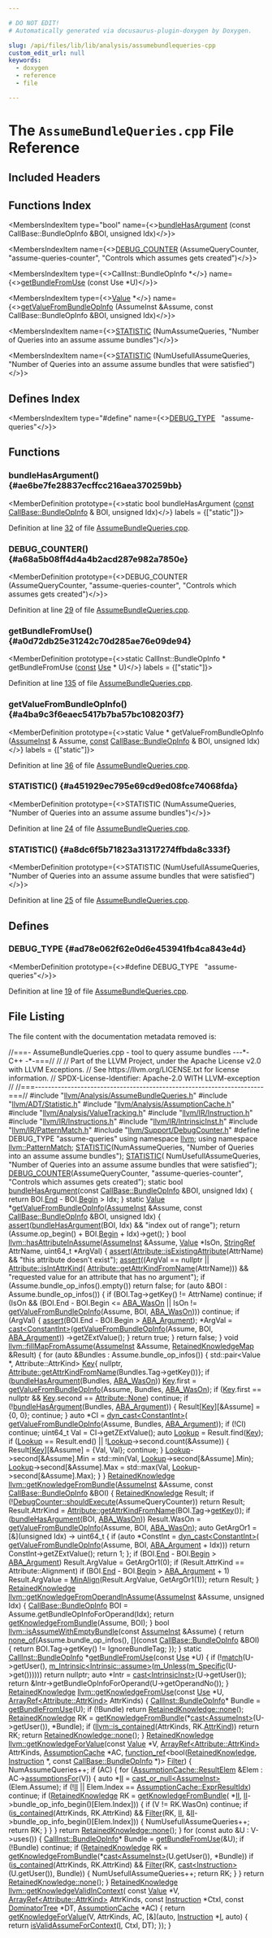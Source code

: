```yaml
---

# DO NOT EDIT!
# Automatically generated via docusaurus-plugin-doxygen by Doxygen.

slug: /api/files/lib/lib/analysis/assumebundlequeries-cpp
custom_edit_url: null
keywords:
  - doxygen
  - reference
  - file

---
```





# The `AssumeBundleQueries.cpp` File Reference

<DoxygenPage pluginConfig={pluginConfig}>



## Included Headers

<IncludesList>
<IncludesListItem
  filePath="llvm/Analysis/AssumeBundleQueries.h"
  permalink="/docs/api/files/include/include/llvm/include/llvm/analysis/assumebundlequeries-h"
  isLocal="true" />
<IncludesListItem
  filePath="llvm/ADT/Statistic.h"
  permalink="/docs/api/files/include/include/llvm/include/llvm/adt/statistic-h"
  isLocal="true" />
<IncludesListItem
  filePath="llvm/Analysis/AssumptionCache.h"
  permalink="/docs/api/files/include/include/llvm/include/llvm/analysis/assumptioncache-h"
  isLocal="true" />
<IncludesListItem
  filePath="llvm/Analysis/ValueTracking.h"
  permalink="/docs/api/files/include/include/llvm/include/llvm/analysis/valuetracking-h"
  isLocal="true" />
<IncludesListItem
  filePath="llvm/IR/Instruction.h"
  permalink="/docs/api/files/include/include/llvm/include/llvm/ir/instruction-h"
  isLocal="true" />
<IncludesListItem
  filePath="llvm/IR/Instructions.h"
  permalink="/docs/api/files/include/include/llvm/include/llvm/ir/instructions-h"
  isLocal="true" />
<IncludesListItem
  filePath="llvm/IR/IntrinsicInst.h"
  permalink="/docs/api/files/include/include/llvm/include/llvm/ir/intrinsicinst-h"
  isLocal="true" />
<IncludesListItem
  filePath="llvm/IR/PatternMatch.h"
  permalink="/docs/api/files/include/include/llvm/include/llvm/ir/patternmatch-h"
  isLocal="true" />
<IncludesListItem
  filePath="llvm/Support/DebugCounter.h"
  permalink="/docs/api/files/include/include/llvm/include/llvm/support/debugcounter-h"
  isLocal="true" />
</IncludesList>

## Functions Index

<MembersIndex>

<MembersIndexItem
  type="bool"
  name={<><a href="#ae6be7fe28837ecffcc216aea370259bb">bundleHasArgument</a> (const CallBase::BundleOpInfo &amp;BOI, unsigned Idx)</>}>
</MembersIndexItem>

<MembersIndexItem
  name={<><a href="#a68a5b08ff4d4a4b2acd287e982a7850e">DEBUG&#95;COUNTER</a> (AssumeQueryCounter, &quot;assume-queries-counter&quot;, &quot;Controls which assumes gets created&quot;)</>}>
</MembersIndexItem>

<MembersIndexItem
  type={<>CallInst::BundleOpInfo &#42;</>}
  name={<><a href="#a0d72db25e31242c70d285ae76e09de94">getBundleFromUse</a> (const Use &#42;U)</>}>
</MembersIndexItem>

<MembersIndexItem
  type={<><a href="/docs/api/classes/llvm/value">Value</a> &#42;</>}
  name={<><a href="#a4ba9c3f6eaec5417b7ba57bc108203f7">getValueFromBundleOpInfo</a> (AssumeInst &amp;Assume, const CallBase::BundleOpInfo &amp;BOI, unsigned Idx)</>}>
</MembersIndexItem>

<MembersIndexItem
  name={<><a href="#a451929ec795e69cd9ed08fce74068fda">STATISTIC</a> (NumAssumeQueries, &quot;Number of Queries into an assume assume bundles&quot;)</>}>
</MembersIndexItem>

<MembersIndexItem
  name={<><a href="#a8dc6f5b71823a31317274ffbda8c333f">STATISTIC</a> (NumUsefullAssumeQueries, &quot;Number of Queries into an assume assume bundles that were satisfied&quot;)</>}>
</MembersIndexItem>

</MembersIndex>

## Defines Index

<MembersIndex>

<MembersIndexItem
  type="#define"
  name={<><a href="#ad78e062f62e0d6e453941fb4ca843e4d">DEBUG&#95;TYPE</a>&nbsp;&nbsp;&nbsp;&quot;assume-queries&quot;</>}>
</MembersIndexItem>

</MembersIndex>


<SectionDefinition>

## Functions

### bundleHasArgument() {#ae6be7fe28837ecffcc216aea370259bb}

<MemberDefinition
  prototype={<>static bool bundleHasArgument (<a href="/docs/api/files/lib/lib/target/lib/target/aarch64/aarch64promoteconstant-cpp/#a90f8350fecae261c25be85d38b451bff">const</a> <a href="/docs/api/structs/llvm/callbase/bundleopinfo">CallBase::BundleOpInfo</a> &amp; BOI, unsigned Idx)</>}
  labels = {["static"]}>

Definition at line <a href="#l00032">32</a> of file <a href="/docs/api/files/lib/lib/analysis/assumebundlequeries-cpp">AssumeBundleQueries.cpp</a>.
</MemberDefinition>

### DEBUG&#95;COUNTER() {#a68a5b08ff4d4a4b2acd287e982a7850e}

<MemberDefinition
  prototype={<>DEBUG&#95;COUNTER (AssumeQueryCounter, &quot;assume-queries-counter&quot;, &quot;Controls which assumes gets created&quot;)</>}>

Definition at line <a href="#l00029">29</a> of file <a href="/docs/api/files/lib/lib/analysis/assumebundlequeries-cpp">AssumeBundleQueries.cpp</a>.
</MemberDefinition>

### getBundleFromUse() {#a0d72db25e31242c70d285ae76e09de94}

<MemberDefinition
  prototype={<>static CallInst::BundleOpInfo &#42; getBundleFromUse (<a href="/docs/api/files/lib/lib/target/lib/target/aarch64/aarch64promoteconstant-cpp/#a90f8350fecae261c25be85d38b451bff">const</a> <a href="/docs/api/classes/llvm/use">Use</a> &#42; U)</>}
  labels = {["static"]}>

Definition at line <a href="#l00135">135</a> of file <a href="/docs/api/files/lib/lib/analysis/assumebundlequeries-cpp">AssumeBundleQueries.cpp</a>.
</MemberDefinition>

### getValueFromBundleOpInfo() {#a4ba9c3f6eaec5417b7ba57bc108203f7}

<MemberDefinition
  prototype={<>static Value &#42; getValueFromBundleOpInfo (<a href="/docs/api/classes/llvm/assumeinst">AssumeInst</a> &amp; Assume, <a href="/docs/api/files/lib/lib/target/lib/target/aarch64/aarch64promoteconstant-cpp/#a90f8350fecae261c25be85d38b451bff">const</a> <a href="/docs/api/structs/llvm/callbase/bundleopinfo">CallBase::BundleOpInfo</a> &amp; BOI, unsigned Idx)</>}
  labels = {["static"]}>

Definition at line <a href="#l00036">36</a> of file <a href="/docs/api/files/lib/lib/analysis/assumebundlequeries-cpp">AssumeBundleQueries.cpp</a>.
</MemberDefinition>

### STATISTIC() {#a451929ec795e69cd9ed08fce74068fda}

<MemberDefinition
  prototype={<>STATISTIC (NumAssumeQueries, &quot;Number of Queries into an assume assume bundles&quot;)</>}>

Definition at line <a href="#l00024">24</a> of file <a href="/docs/api/files/lib/lib/analysis/assumebundlequeries-cpp">AssumeBundleQueries.cpp</a>.
</MemberDefinition>

### STATISTIC() {#a8dc6f5b71823a31317274ffbda8c333f}

<MemberDefinition
  prototype={<>STATISTIC (NumUsefullAssumeQueries, &quot;Number of Queries into an assume assume bundles that were satisfied&quot;)</>}>

Definition at line <a href="#l00025">25</a> of file <a href="/docs/api/files/lib/lib/analysis/assumebundlequeries-cpp">AssumeBundleQueries.cpp</a>.
</MemberDefinition>

</SectionDefinition>

<SectionDefinition>

## Defines

### DEBUG&#95;TYPE {#ad78e062f62e0d6e453941fb4ca843e4d}

<MemberDefinition
  prototype={<>#define DEBUG&#95;TYPE&nbsp;&nbsp;&nbsp;&quot;assume-queries&quot;</>}>

Definition at line <a href="#l00019">19</a> of file <a href="/docs/api/files/lib/lib/analysis/assumebundlequeries-cpp">AssumeBundleQueries.cpp</a>.
</MemberDefinition>

</SectionDefinition>

## File Listing

The file content with the documentation metadata removed is:

<ProgramListing>

<Link id="l00001" /><CodeLine lineNumber="1"><Highlight kind="comment">//===- AssumeBundleQueries.cpp - tool to query assume bundles ---&#42;- C++ -&#42;-===//</Highlight><Highlight kind="normal"></Highlight></CodeLine>
<Link id="l00002" /><CodeLine lineNumber="2"><Highlight kind="normal"></Highlight><Highlight kind="comment">//</Highlight><Highlight kind="normal"></Highlight></CodeLine>
<Link id="l00003" /><CodeLine lineNumber="3"><Highlight kind="normal"></Highlight><Highlight kind="comment">// Part of the LLVM Project, under the Apache License v2.0 with LLVM Exceptions.</Highlight><Highlight kind="normal"></Highlight></CodeLine>
<Link id="l00004" /><CodeLine lineNumber="4"><Highlight kind="normal"></Highlight><Highlight kind="comment">// See https://llvm.org/LICENSE.txt for license information.</Highlight><Highlight kind="normal"></Highlight></CodeLine>
<Link id="l00005" /><CodeLine lineNumber="5"><Highlight kind="normal"></Highlight><Highlight kind="comment">// SPDX-License-Identifier: Apache-2.0 WITH LLVM-exception</Highlight><Highlight kind="normal"></Highlight></CodeLine>
<Link id="l00006" /><CodeLine lineNumber="6"><Highlight kind="normal"></Highlight><Highlight kind="comment">//</Highlight><Highlight kind="normal"></Highlight></CodeLine>
<Link id="l00007" /><CodeLine lineNumber="7"><Highlight kind="normal"></Highlight><Highlight kind="comment">//===----------------------------------------------------------------------===//</Highlight><Highlight kind="normal"></Highlight></CodeLine>
<Link id="l00008" /><CodeLine lineNumber="8"><Highlight kind="normal"></Highlight></CodeLine>
<Link id="l00009" /><CodeLine lineNumber="9"><Highlight kind="normal"></Highlight><Highlight kind="preprocessor">#include &quot;<a href="/docs/api/files/include/include/llvm/include/llvm/analysis/assumebundlequeries-h">llvm/Analysis/AssumeBundleQueries.h</a>&quot;</Highlight><Highlight kind="normal"></Highlight></CodeLine>
<Link id="l00010" /><CodeLine lineNumber="10"><Highlight kind="normal"></Highlight><Highlight kind="preprocessor">#include &quot;<a href="/docs/api/files/include/include/llvm/include/llvm/adt/statistic-h">llvm/ADT/Statistic.h</a>&quot;</Highlight><Highlight kind="normal"></Highlight></CodeLine>
<Link id="l00011" /><CodeLine lineNumber="11"><Highlight kind="normal"></Highlight><Highlight kind="preprocessor">#include &quot;<a href="/docs/api/files/include/include/llvm/include/llvm/analysis/assumptioncache-h">llvm/Analysis/AssumptionCache.h</a>&quot;</Highlight><Highlight kind="normal"></Highlight></CodeLine>
<Link id="l00012" /><CodeLine lineNumber="12"><Highlight kind="normal"></Highlight><Highlight kind="preprocessor">#include &quot;<a href="/docs/api/files/include/include/llvm/include/llvm/analysis/valuetracking-h">llvm/Analysis/ValueTracking.h</a>&quot;</Highlight><Highlight kind="normal"></Highlight></CodeLine>
<Link id="l00013" /><CodeLine lineNumber="13"><Highlight kind="normal"></Highlight><Highlight kind="preprocessor">#include &quot;<a href="/docs/api/files/include/include/llvm/include/llvm/ir/instruction-h">llvm/IR/Instruction.h</a>&quot;</Highlight><Highlight kind="normal"></Highlight></CodeLine>
<Link id="l00014" /><CodeLine lineNumber="14"><Highlight kind="normal"></Highlight><Highlight kind="preprocessor">#include &quot;<a href="/docs/api/files/include/include/llvm/include/llvm/ir/instructions-h">llvm/IR/Instructions.h</a>&quot;</Highlight><Highlight kind="normal"></Highlight></CodeLine>
<Link id="l00015" /><CodeLine lineNumber="15"><Highlight kind="normal"></Highlight><Highlight kind="preprocessor">#include &quot;<a href="/docs/api/files/include/include/llvm/include/llvm/ir/intrinsicinst-h">llvm/IR/IntrinsicInst.h</a>&quot;</Highlight><Highlight kind="normal"></Highlight></CodeLine>
<Link id="l00016" /><CodeLine lineNumber="16"><Highlight kind="normal"></Highlight><Highlight kind="preprocessor">#include &quot;<a href="/docs/api/files/include/include/llvm/include/llvm/ir/patternmatch-h">llvm/IR/PatternMatch.h</a>&quot;</Highlight><Highlight kind="normal"></Highlight></CodeLine>
<Link id="l00017" /><CodeLine lineNumber="17"><Highlight kind="normal"></Highlight><Highlight kind="preprocessor">#include &quot;<a href="/docs/api/files/include/include/llvm/include/llvm/support/debugcounter-h">llvm/Support/DebugCounter.h</a>&quot;</Highlight><Highlight kind="normal"></Highlight></CodeLine>
<Link id="l00018" /><CodeLine lineNumber="18"><Highlight kind="normal"></Highlight></CodeLine>
<Link id="l00019" /><CodeLine lineNumber="19" lineLink="#ad78e062f62e0d6e453941fb4ca843e4d"><Highlight kind="normal"></Highlight><Highlight kind="preprocessor">#define DEBUG&#95;TYPE &quot;assume-queries&quot;</Highlight><Highlight kind="normal"></Highlight></CodeLine>
<Link id="l00020" /><CodeLine lineNumber="20"><Highlight kind="normal"></Highlight></CodeLine>
<Link id="l00021" /><CodeLine lineNumber="21"><Highlight kind="normal"></Highlight><Highlight kind="keyword">using namespace </Highlight><Highlight kind="normal"><a href="/docs/api/namespaces/llvm">llvm</a>;</Highlight></CodeLine>
<Link id="l00022" /><CodeLine lineNumber="22"><Highlight kind="normal"></Highlight><Highlight kind="keyword">using namespace </Highlight><Highlight kind="normal"><a href="/docs/api/namespaces/llvm/patternmatch">llvm::PatternMatch</a>;</Highlight></CodeLine>
<Link id="l00023" /><CodeLine lineNumber="23"><Highlight kind="normal"></Highlight></CodeLine>
<Link id="l00024" /><CodeLine lineNumber="24" lineLink="#a451929ec795e69cd9ed08fce74068fda"><Highlight kind="normal"><a href="/docs/api/files/include/include/llvm/include/llvm/adt/statistic-h/#ad6117415b93e5675d5a6c8e1855b3b2f">STATISTIC</a>(NumAssumeQueries, </Highlight><Highlight kind="stringliteral">&quot;Number of Queries into an assume assume bundles&quot;</Highlight><Highlight kind="normal">);</Highlight></CodeLine>
<Link id="l00025" /><CodeLine lineNumber="25" lineLink="#a8dc6f5b71823a31317274ffbda8c333f"><Highlight kind="normal"><a href="/docs/api/files/include/include/llvm/include/llvm/adt/statistic-h/#ad6117415b93e5675d5a6c8e1855b3b2f">STATISTIC</a>(</Highlight></CodeLine>
<Link id="l00026" /><CodeLine lineNumber="26"><Highlight kind="normal">    NumUsefullAssumeQueries,</Highlight></CodeLine>
<Link id="l00027" /><CodeLine lineNumber="27"><Highlight kind="normal">    </Highlight><Highlight kind="stringliteral">&quot;Number of Queries into an assume assume bundles that were satisfied&quot;</Highlight><Highlight kind="normal">);</Highlight></CodeLine>
<Link id="l00028" /><CodeLine lineNumber="28"><Highlight kind="normal"></Highlight></CodeLine>
<Link id="l00029" /><CodeLine lineNumber="29" lineLink="#a68a5b08ff4d4a4b2acd287e982a7850e"><Highlight kind="normal"><a href="/docs/api/files/include/include/llvm/include/llvm/support/debugcounter-h/#a0a175e0c17c3f2a0570e919ab68da2a4">DEBUG&#95;COUNTER</a>(AssumeQueryCounter, </Highlight><Highlight kind="stringliteral">&quot;assume-queries-counter&quot;</Highlight><Highlight kind="normal">,</Highlight></CodeLine>
<Link id="l00030" /><CodeLine lineNumber="30"><Highlight kind="normal">              </Highlight><Highlight kind="stringliteral">&quot;Controls which assumes gets created&quot;</Highlight><Highlight kind="normal">);</Highlight></CodeLine>
<Link id="l00031" /><CodeLine lineNumber="31"><Highlight kind="normal"></Highlight></CodeLine>
<Link id="l00032" /><CodeLine lineNumber="32" lineLink="#ae6be7fe28837ecffcc216aea370259bb"><Highlight kind="normal"></Highlight><Highlight kind="keyword">static</Highlight><Highlight kind="normal"> </Highlight><Highlight kind="keywordtype">bool</Highlight><Highlight kind="normal"> <a href="#ae6be7fe28837ecffcc216aea370259bb">bundleHasArgument</a>(</Highlight><Highlight kind="keyword">const</Highlight><Highlight kind="normal"> <a href="/docs/api/structs/llvm/callbase/bundleopinfo">CallBase::BundleOpInfo</a> &amp;BOI, </Highlight><Highlight kind="keywordtype">unsigned</Highlight><Highlight kind="normal"> Idx) &#123;</Highlight></CodeLine>
<Link id="l00033" /><CodeLine lineNumber="33"><Highlight kind="normal">  </Highlight><Highlight kind="keywordflow">return</Highlight><Highlight kind="normal"> BOI.<a href="/docs/api/structs/llvm/callbase/bundleopinfo/#ada395c3a073fdc65e96bf018d9d0cf4f">End</a> - BOI.<a href="/docs/api/structs/llvm/callbase/bundleopinfo/#af823d55c0067f516522508d1a38b2992">Begin</a> &gt; Idx;</Highlight></CodeLine>
<Link id="l00034" /><CodeLine lineNumber="34"><Highlight kind="normal">&#125;</Highlight></CodeLine>
<Link id="l00035" /><CodeLine lineNumber="35"><Highlight kind="normal"></Highlight></CodeLine>
<Link id="l00036" /><CodeLine lineNumber="36" lineLink="#a4ba9c3f6eaec5417b7ba57bc108203f7"><Highlight kind="normal"></Highlight><Highlight kind="keyword">static</Highlight><Highlight kind="normal"> <a href="/docs/api/classes/llvm/value">Value</a> &#42;<a href="#a4ba9c3f6eaec5417b7ba57bc108203f7">getValueFromBundleOpInfo</a>(<a href="/docs/api/classes/llvm/assumeinst">AssumeInst</a> &amp;Assume,</Highlight></CodeLine>
<Link id="l00037" /><CodeLine lineNumber="37"><Highlight kind="normal">                                       </Highlight><Highlight kind="keyword">const</Highlight><Highlight kind="normal"> <a href="/docs/api/structs/llvm/callbase/bundleopinfo">CallBase::BundleOpInfo</a> &amp;BOI,</Highlight></CodeLine>
<Link id="l00038" /><CodeLine lineNumber="38"><Highlight kind="normal">                                       </Highlight><Highlight kind="keywordtype">unsigned</Highlight><Highlight kind="normal"> Idx) &#123;</Highlight></CodeLine>
<Link id="l00039" /><CodeLine lineNumber="39"><Highlight kind="normal">  <a href="/docs/api/files/lib/lib/target/lib/target/amdgpu/silowercontrolflow-cpp/#a4868c5d81c5ccc98c47aeab6244346a0">assert</a>(<a href="#ae6be7fe28837ecffcc216aea370259bb">bundleHasArgument</a>(BOI, Idx) &amp;&amp; </Highlight><Highlight kind="stringliteral">&quot;index out of range&quot;</Highlight><Highlight kind="normal">);</Highlight></CodeLine>
<Link id="l00040" /><CodeLine lineNumber="40"><Highlight kind="normal">  </Highlight><Highlight kind="keywordflow">return</Highlight><Highlight kind="normal"> (Assume.op&#95;begin() + BOI.<a href="/docs/api/structs/llvm/callbase/bundleopinfo/#af823d55c0067f516522508d1a38b2992">Begin</a> + Idx)-&gt;get();</Highlight></CodeLine>
<Link id="l00041" /><CodeLine lineNumber="41"><Highlight kind="normal">&#125;</Highlight></CodeLine>
<Link id="l00042" /><CodeLine lineNumber="42"><Highlight kind="normal"></Highlight></CodeLine>
<Link id="l00043" /><CodeLine lineNumber="43" lineLink="/docs/api/namespaces/llvm/#ac175548dea024de495368b0dcd301f09"><Highlight kind="normal"></Highlight><Highlight kind="keywordtype">bool</Highlight><Highlight kind="normal"> <a href="/docs/api/namespaces/llvm/#ac175548dea024de495368b0dcd301f09">llvm::hasAttributeInAssume</a>(<a href="/docs/api/classes/llvm/assumeinst">AssumeInst</a> &amp;Assume, <a href="/docs/api/classes/llvm/value">Value</a> &#42;IsOn,</Highlight></CodeLine>
<Link id="l00044" /><CodeLine lineNumber="44"><Highlight kind="normal">                                <a href="/docs/api/classes/llvm/stringref">StringRef</a> AttrName, uint64&#95;t &#42;ArgVal) &#123;</Highlight></CodeLine>
<Link id="l00045" /><CodeLine lineNumber="45"><Highlight kind="normal">  <a href="/docs/api/files/lib/lib/target/lib/target/amdgpu/silowercontrolflow-cpp/#a4868c5d81c5ccc98c47aeab6244346a0">assert</a>(<a href="/docs/api/classes/llvm/attribute/#a9b0a1acb1f888349f2e47466c73f2d97">Attribute::isExistingAttribute</a>(AttrName) &amp;&amp;</Highlight></CodeLine>
<Link id="l00046" /><CodeLine lineNumber="46"><Highlight kind="normal">         </Highlight><Highlight kind="stringliteral">&quot;this attribute doesn&#39;t exist&quot;</Highlight><Highlight kind="normal">);</Highlight></CodeLine>
<Link id="l00047" /><CodeLine lineNumber="47"><Highlight kind="normal">  <a href="/docs/api/files/lib/lib/target/lib/target/amdgpu/silowercontrolflow-cpp/#a4868c5d81c5ccc98c47aeab6244346a0">assert</a>((ArgVal == </Highlight><Highlight kind="keyword">nullptr</Highlight><Highlight kind="normal"> || <a href="/docs/api/classes/llvm/attribute/#ac2d5f8ba4215304f89a401248abed393">Attribute::isIntAttrKind</a>(</Highlight></CodeLine>
<Link id="l00048" /><CodeLine lineNumber="48"><Highlight kind="normal">                                   <a href="/docs/api/classes/llvm/attribute/#a0c53a4c5456480dc377772d5d2f4f832">Attribute::getAttrKindFromName</a>(AttrName))) &amp;&amp;</Highlight></CodeLine>
<Link id="l00049" /><CodeLine lineNumber="49"><Highlight kind="normal">         </Highlight><Highlight kind="stringliteral">&quot;requested value for an attribute that has no argument&quot;</Highlight><Highlight kind="normal">);</Highlight></CodeLine>
<Link id="l00050" /><CodeLine lineNumber="50"><Highlight kind="normal">  </Highlight><Highlight kind="keywordflow">if</Highlight><Highlight kind="normal"> (Assume.bundle&#95;op&#95;infos().empty())</Highlight></CodeLine>
<Link id="l00051" /><CodeLine lineNumber="51"><Highlight kind="normal">    </Highlight><Highlight kind="keywordflow">return</Highlight><Highlight kind="normal"> </Highlight><Highlight kind="keyword">false</Highlight><Highlight kind="normal">;</Highlight></CodeLine>
<Link id="l00052" /><CodeLine lineNumber="52"><Highlight kind="normal"></Highlight></CodeLine>
<Link id="l00053" /><CodeLine lineNumber="53"><Highlight kind="normal">  </Highlight><Highlight kind="keywordflow">for</Highlight><Highlight kind="normal"> (</Highlight><Highlight kind="keyword">auto</Highlight><Highlight kind="normal"> &amp;BOI : Assume.bundle&#95;op&#95;infos()) &#123;</Highlight></CodeLine>
<Link id="l00054" /><CodeLine lineNumber="54"><Highlight kind="normal">    </Highlight><Highlight kind="keywordflow">if</Highlight><Highlight kind="normal"> (BOI.Tag-&gt;getKey() != AttrName)</Highlight></CodeLine>
<Link id="l00055" /><CodeLine lineNumber="55"><Highlight kind="normal">      </Highlight><Highlight kind="keywordflow">continue</Highlight><Highlight kind="normal">;</Highlight></CodeLine>
<Link id="l00056" /><CodeLine lineNumber="56"><Highlight kind="normal">    </Highlight><Highlight kind="keywordflow">if</Highlight><Highlight kind="normal"> (IsOn &amp;&amp; (BOI.End - BOI.Begin &lt;= <a href="/docs/api/namespaces/llvm/#af36ce2c8e7a209b35ea79a00f0621852a62cb1e392c91b9c6bf2929bf1f6437a4">ABA&#95;WasOn</a> ||</Highlight></CodeLine>
<Link id="l00057" /><CodeLine lineNumber="57"><Highlight kind="normal">                 IsOn != <a href="#a4ba9c3f6eaec5417b7ba57bc108203f7">getValueFromBundleOpInfo</a>(Assume, BOI, <a href="/docs/api/namespaces/llvm/#af36ce2c8e7a209b35ea79a00f0621852a62cb1e392c91b9c6bf2929bf1f6437a4">ABA&#95;WasOn</a>)))</Highlight></CodeLine>
<Link id="l00058" /><CodeLine lineNumber="58"><Highlight kind="normal">      </Highlight><Highlight kind="keywordflow">continue</Highlight><Highlight kind="normal">;</Highlight></CodeLine>
<Link id="l00059" /><CodeLine lineNumber="59"><Highlight kind="normal">    </Highlight><Highlight kind="keywordflow">if</Highlight><Highlight kind="normal"> (ArgVal) &#123;</Highlight></CodeLine>
<Link id="l00060" /><CodeLine lineNumber="60"><Highlight kind="normal">      <a href="/docs/api/files/lib/lib/target/lib/target/amdgpu/silowercontrolflow-cpp/#a4868c5d81c5ccc98c47aeab6244346a0">assert</a>(BOI.End - BOI.Begin &gt; <a href="/docs/api/namespaces/llvm/#af36ce2c8e7a209b35ea79a00f0621852a1db3cb6d53ab5e73d0d8b9e1afaa26ce">ABA&#95;Argument</a>);</Highlight></CodeLine>
<Link id="l00061" /><CodeLine lineNumber="61"><Highlight kind="normal">      &#42;ArgVal =</Highlight></CodeLine>
<Link id="l00062" /><CodeLine lineNumber="62"><Highlight kind="normal">          <a href="/docs/api/namespaces/llvm/#ac4fc845f5ed92de63cd4474f128f5fc5">cast&lt;ConstantInt&gt;</a>(<a href="#a4ba9c3f6eaec5417b7ba57bc108203f7">getValueFromBundleOpInfo</a>(Assume, BOI, <a href="/docs/api/namespaces/llvm/#af36ce2c8e7a209b35ea79a00f0621852a1db3cb6d53ab5e73d0d8b9e1afaa26ce">ABA&#95;Argument</a>))</Highlight></CodeLine>
<Link id="l00063" /><CodeLine lineNumber="63"><Highlight kind="normal">              -&gt;getZExtValue();</Highlight></CodeLine>
<Link id="l00064" /><CodeLine lineNumber="64"><Highlight kind="normal">    &#125;</Highlight></CodeLine>
<Link id="l00065" /><CodeLine lineNumber="65"><Highlight kind="normal">    </Highlight><Highlight kind="keywordflow">return</Highlight><Highlight kind="normal"> </Highlight><Highlight kind="keyword">true</Highlight><Highlight kind="normal">;</Highlight></CodeLine>
<Link id="l00066" /><CodeLine lineNumber="66"><Highlight kind="normal">  &#125;</Highlight></CodeLine>
<Link id="l00067" /><CodeLine lineNumber="67"><Highlight kind="normal">  </Highlight><Highlight kind="keywordflow">return</Highlight><Highlight kind="normal"> </Highlight><Highlight kind="keyword">false</Highlight><Highlight kind="normal">;</Highlight></CodeLine>
<Link id="l00068" /><CodeLine lineNumber="68"><Highlight kind="normal">&#125;</Highlight></CodeLine>
<Link id="l00069" /><CodeLine lineNumber="69"><Highlight kind="normal"></Highlight></CodeLine>
<Link id="l00070" /><CodeLine lineNumber="70" lineLink="/docs/api/namespaces/llvm/#ad0cb3b7526df89b44d7c13b54cd25a51"><Highlight kind="normal"></Highlight><Highlight kind="keywordtype">void</Highlight><Highlight kind="normal"> <a href="/docs/api/namespaces/llvm/#ad0cb3b7526df89b44d7c13b54cd25a51">llvm::fillMapFromAssume</a>(<a href="/docs/api/classes/llvm/assumeinst">AssumeInst</a> &amp;Assume, <a href="/docs/api/namespaces/llvm/#a681f4982ace03237b4578f1280eef12e">RetainedKnowledgeMap</a> &amp;Result) &#123;</Highlight></CodeLine>
<Link id="l00071" /><CodeLine lineNumber="71"><Highlight kind="normal">  </Highlight><Highlight kind="keywordflow">for</Highlight><Highlight kind="normal"> (</Highlight><Highlight kind="keyword">auto</Highlight><Highlight kind="normal"> &amp;Bundles : Assume.bundle&#95;op&#95;infos()) &#123;</Highlight></CodeLine>
<Link id="l00072" /><CodeLine lineNumber="72"><Highlight kind="normal">    std::pair&lt;Value &#42;, Attribute::AttrKind&gt; <a href="/docs/api/namespaces/llvm/#a98c6256d0644613c6b5b3e2ef06ef5ce">Key</a>&#123;</Highlight></CodeLine>
<Link id="l00073" /><CodeLine lineNumber="73"><Highlight kind="normal">        </Highlight><Highlight kind="keyword">nullptr</Highlight><Highlight kind="normal">, <a href="/docs/api/classes/llvm/attribute/#a0c53a4c5456480dc377772d5d2f4f832">Attribute::getAttrKindFromName</a>(Bundles.Tag-&gt;getKey())&#125;;</Highlight></CodeLine>
<Link id="l00074" /><CodeLine lineNumber="74"><Highlight kind="normal">    </Highlight><Highlight kind="keywordflow">if</Highlight><Highlight kind="normal"> (<a href="#ae6be7fe28837ecffcc216aea370259bb">bundleHasArgument</a>(Bundles, <a href="/docs/api/namespaces/llvm/#af36ce2c8e7a209b35ea79a00f0621852a62cb1e392c91b9c6bf2929bf1f6437a4">ABA&#95;WasOn</a>))</Highlight></CodeLine>
<Link id="l00075" /><CodeLine lineNumber="75"><Highlight kind="normal">      <a href="/docs/api/namespaces/llvm/#a98c6256d0644613c6b5b3e2ef06ef5ce">Key</a>.first = <a href="#a4ba9c3f6eaec5417b7ba57bc108203f7">getValueFromBundleOpInfo</a>(Assume, Bundles, <a href="/docs/api/namespaces/llvm/#af36ce2c8e7a209b35ea79a00f0621852a62cb1e392c91b9c6bf2929bf1f6437a4">ABA&#95;WasOn</a>);</Highlight></CodeLine>
<Link id="l00076" /><CodeLine lineNumber="76"><Highlight kind="normal"></Highlight></CodeLine>
<Link id="l00077" /><CodeLine lineNumber="77"><Highlight kind="normal">    </Highlight><Highlight kind="keywordflow">if</Highlight><Highlight kind="normal"> (<a href="/docs/api/namespaces/llvm/#a98c6256d0644613c6b5b3e2ef06ef5ce">Key</a>.first == </Highlight><Highlight kind="keyword">nullptr</Highlight><Highlight kind="normal"> &amp;&amp; <a href="/docs/api/namespaces/llvm/#a98c6256d0644613c6b5b3e2ef06ef5ce">Key</a>.second == <a href="/docs/api/classes/llvm/attribute/#aab7ee4b8fd1d3e7e4cea87868855e60ea5e58e419b1c9e35d6131976412fd8f0c">Attribute::None</a>)</Highlight></CodeLine>
<Link id="l00078" /><CodeLine lineNumber="78"><Highlight kind="normal">      </Highlight><Highlight kind="keywordflow">continue</Highlight><Highlight kind="normal">;</Highlight></CodeLine>
<Link id="l00079" /><CodeLine lineNumber="79"><Highlight kind="normal">    </Highlight><Highlight kind="keywordflow">if</Highlight><Highlight kind="normal"> (!<a href="#ae6be7fe28837ecffcc216aea370259bb">bundleHasArgument</a>(Bundles, <a href="/docs/api/namespaces/llvm/#af36ce2c8e7a209b35ea79a00f0621852a1db3cb6d53ab5e73d0d8b9e1afaa26ce">ABA&#95;Argument</a>)) &#123;</Highlight></CodeLine>
<Link id="l00080" /><CodeLine lineNumber="80"><Highlight kind="normal">      Result&#91;<a href="/docs/api/namespaces/llvm/#a98c6256d0644613c6b5b3e2ef06ef5ce">Key</a>&#93;&#91;&amp;Assume&#93; = &#123;0, 0&#125;;</Highlight></CodeLine>
<Link id="l00081" /><CodeLine lineNumber="81"><Highlight kind="normal">      </Highlight><Highlight kind="keywordflow">continue</Highlight><Highlight kind="normal">;</Highlight></CodeLine>
<Link id="l00082" /><CodeLine lineNumber="82"><Highlight kind="normal">    &#125;</Highlight></CodeLine>
<Link id="l00083" /><CodeLine lineNumber="83"><Highlight kind="normal">    </Highlight><Highlight kind="keyword">auto</Highlight><Highlight kind="normal"> &#42;CI = <a href="/docs/api/namespaces/llvm/#a22eeee01734061ac1b31ccd994c49eef">dyn&#95;cast&lt;ConstantInt&gt;</a>(</Highlight></CodeLine>
<Link id="l00084" /><CodeLine lineNumber="84"><Highlight kind="normal">        <a href="#a4ba9c3f6eaec5417b7ba57bc108203f7">getValueFromBundleOpInfo</a>(Assume, Bundles, <a href="/docs/api/namespaces/llvm/#af36ce2c8e7a209b35ea79a00f0621852a1db3cb6d53ab5e73d0d8b9e1afaa26ce">ABA&#95;Argument</a>));</Highlight></CodeLine>
<Link id="l00085" /><CodeLine lineNumber="85"><Highlight kind="normal">    </Highlight><Highlight kind="keywordflow">if</Highlight><Highlight kind="normal"> (!CI)</Highlight></CodeLine>
<Link id="l00086" /><CodeLine lineNumber="86"><Highlight kind="normal">      </Highlight><Highlight kind="keywordflow">continue</Highlight><Highlight kind="normal">;</Highlight></CodeLine>
<Link id="l00087" /><CodeLine lineNumber="87"><Highlight kind="normal">    uint64&#95;t Val = CI-&gt;getZExtValue();</Highlight></CodeLine>
<Link id="l00088" /><CodeLine lineNumber="88"><Highlight kind="normal">    </Highlight><Highlight kind="keyword">auto</Highlight><Highlight kind="normal"> <a href="/docs/api/files/lib/lib/target/lib/target/x86/x86floatingpoint-cpp/#ac28513e2e067144d291d2d8f0301b61a">Lookup</a> = Result.find(<a href="/docs/api/namespaces/llvm/#a98c6256d0644613c6b5b3e2ef06ef5ce">Key</a>);</Highlight></CodeLine>
<Link id="l00089" /><CodeLine lineNumber="89"><Highlight kind="normal">    </Highlight><Highlight kind="keywordflow">if</Highlight><Highlight kind="normal"> (<a href="/docs/api/files/lib/lib/target/lib/target/x86/x86floatingpoint-cpp/#ac28513e2e067144d291d2d8f0301b61a">Lookup</a> == Result.end() || !<a href="/docs/api/files/lib/lib/target/lib/target/x86/x86floatingpoint-cpp/#ac28513e2e067144d291d2d8f0301b61a">Lookup</a>-&gt;second.count(&amp;Assume)) &#123;</Highlight></CodeLine>
<Link id="l00090" /><CodeLine lineNumber="90"><Highlight kind="normal">      Result&#91;<a href="/docs/api/namespaces/llvm/#a98c6256d0644613c6b5b3e2ef06ef5ce">Key</a>&#93;&#91;&amp;Assume&#93; = &#123;Val, Val&#125;;</Highlight></CodeLine>
<Link id="l00091" /><CodeLine lineNumber="91"><Highlight kind="normal">      </Highlight><Highlight kind="keywordflow">continue</Highlight><Highlight kind="normal">;</Highlight></CodeLine>
<Link id="l00092" /><CodeLine lineNumber="92"><Highlight kind="normal">    &#125;</Highlight></CodeLine>
<Link id="l00093" /><CodeLine lineNumber="93"><Highlight kind="normal">    <a href="/docs/api/files/lib/lib/target/lib/target/x86/x86floatingpoint-cpp/#ac28513e2e067144d291d2d8f0301b61a">Lookup</a>-&gt;second&#91;&amp;Assume&#93;.Min = std::min(Val, <a href="/docs/api/files/lib/lib/target/lib/target/x86/x86floatingpoint-cpp/#ac28513e2e067144d291d2d8f0301b61a">Lookup</a>-&gt;second&#91;&amp;Assume&#93;.Min);</Highlight></CodeLine>
<Link id="l00094" /><CodeLine lineNumber="94"><Highlight kind="normal">    <a href="/docs/api/files/lib/lib/target/lib/target/x86/x86floatingpoint-cpp/#ac28513e2e067144d291d2d8f0301b61a">Lookup</a>-&gt;second&#91;&amp;Assume&#93;.Max = std::max(Val, <a href="/docs/api/files/lib/lib/target/lib/target/x86/x86floatingpoint-cpp/#ac28513e2e067144d291d2d8f0301b61a">Lookup</a>-&gt;second&#91;&amp;Assume&#93;.Max);</Highlight></CodeLine>
<Link id="l00095" /><CodeLine lineNumber="95"><Highlight kind="normal">  &#125;</Highlight></CodeLine>
<Link id="l00096" /><CodeLine lineNumber="96"><Highlight kind="normal">&#125;</Highlight></CodeLine>
<Link id="l00097" /><CodeLine lineNumber="97"><Highlight kind="normal"></Highlight></CodeLine>
<Link id="l00098" /><CodeLine lineNumber="98"><Highlight kind="normal"><a href="/docs/api/structs/llvm/retainedknowledge">RetainedKnowledge</a></Highlight></CodeLine>
<Link id="l00099" /><CodeLine lineNumber="99" lineLink="/docs/api/namespaces/llvm/#a5b33634e0aa97435f13845ce7e10411e"><Highlight kind="normal"><a href="/docs/api/namespaces/llvm/#a5b33634e0aa97435f13845ce7e10411e">llvm::getKnowledgeFromBundle</a>(<a href="/docs/api/classes/llvm/assumeinst">AssumeInst</a> &amp;Assume,</Highlight></CodeLine>
<Link id="l00100" /><CodeLine lineNumber="100"><Highlight kind="normal">                             </Highlight><Highlight kind="keyword">const</Highlight><Highlight kind="normal"> <a href="/docs/api/structs/llvm/callbase/bundleopinfo">CallBase::BundleOpInfo</a> &amp;BOI) &#123;</Highlight></CodeLine>
<Link id="l00101" /><CodeLine lineNumber="101"><Highlight kind="normal">  <a href="/docs/api/structs/llvm/retainedknowledge">RetainedKnowledge</a> Result;</Highlight></CodeLine>
<Link id="l00102" /><CodeLine lineNumber="102"><Highlight kind="normal">  </Highlight><Highlight kind="keywordflow">if</Highlight><Highlight kind="normal"> (!<a href="/docs/api/classes/llvm/debugcounter/#a5aace8653ce3726ef07194dcf6bce2bf">DebugCounter::shouldExecute</a>(AssumeQueryCounter))</Highlight></CodeLine>
<Link id="l00103" /><CodeLine lineNumber="103"><Highlight kind="normal">    </Highlight><Highlight kind="keywordflow">return</Highlight><Highlight kind="normal"> Result;</Highlight></CodeLine>
<Link id="l00104" /><CodeLine lineNumber="104"><Highlight kind="normal"></Highlight></CodeLine>
<Link id="l00105" /><CodeLine lineNumber="105"><Highlight kind="normal">  Result.AttrKind = <a href="/docs/api/classes/llvm/attribute/#a0c53a4c5456480dc377772d5d2f4f832">Attribute::getAttrKindFromName</a>(BOI.<a href="/docs/api/structs/llvm/callbase/bundleopinfo/#a6aa7df1351e95051b1565a3df18dacb0">Tag</a>-&gt;<a href="/docs/api/classes/llvm/stringmapentry/#a6201b76e51e8eecfbb57c77fba8367b8">getKey</a>());</Highlight></CodeLine>
<Link id="l00106" /><CodeLine lineNumber="106"><Highlight kind="normal">  </Highlight><Highlight kind="keywordflow">if</Highlight><Highlight kind="normal"> (<a href="#ae6be7fe28837ecffcc216aea370259bb">bundleHasArgument</a>(BOI, <a href="/docs/api/namespaces/llvm/#af36ce2c8e7a209b35ea79a00f0621852a62cb1e392c91b9c6bf2929bf1f6437a4">ABA&#95;WasOn</a>))</Highlight></CodeLine>
<Link id="l00107" /><CodeLine lineNumber="107"><Highlight kind="normal">    Result.WasOn = <a href="#a4ba9c3f6eaec5417b7ba57bc108203f7">getValueFromBundleOpInfo</a>(Assume, BOI, <a href="/docs/api/namespaces/llvm/#af36ce2c8e7a209b35ea79a00f0621852a62cb1e392c91b9c6bf2929bf1f6437a4">ABA&#95;WasOn</a>);</Highlight></CodeLine>
<Link id="l00108" /><CodeLine lineNumber="108"><Highlight kind="normal">  </Highlight><Highlight kind="keyword">auto</Highlight><Highlight kind="normal"> GetArgOr1 = &#91;&amp;&#93;(</Highlight><Highlight kind="keywordtype">unsigned</Highlight><Highlight kind="normal"> Idx) -&gt; uint64&#95;t &#123;</Highlight></CodeLine>
<Link id="l00109" /><CodeLine lineNumber="109"><Highlight kind="normal">    </Highlight><Highlight kind="keywordflow">if</Highlight><Highlight kind="normal"> (</Highlight><Highlight kind="keyword">auto</Highlight><Highlight kind="normal"> &#42;ConstInt = <a href="/docs/api/namespaces/llvm/#a22eeee01734061ac1b31ccd994c49eef">dyn&#95;cast&lt;ConstantInt&gt;</a>(</Highlight></CodeLine>
<Link id="l00110" /><CodeLine lineNumber="110"><Highlight kind="normal">            <a href="#a4ba9c3f6eaec5417b7ba57bc108203f7">getValueFromBundleOpInfo</a>(Assume, BOI, <a href="/docs/api/namespaces/llvm/#af36ce2c8e7a209b35ea79a00f0621852a1db3cb6d53ab5e73d0d8b9e1afaa26ce">ABA&#95;Argument</a> + Idx)))</Highlight></CodeLine>
<Link id="l00111" /><CodeLine lineNumber="111"><Highlight kind="normal">      </Highlight><Highlight kind="keywordflow">return</Highlight><Highlight kind="normal"> ConstInt-&gt;getZExtValue();</Highlight></CodeLine>
<Link id="l00112" /><CodeLine lineNumber="112"><Highlight kind="normal">    </Highlight><Highlight kind="keywordflow">return</Highlight><Highlight kind="normal"> 1;</Highlight></CodeLine>
<Link id="l00113" /><CodeLine lineNumber="113"><Highlight kind="normal">  &#125;;</Highlight></CodeLine>
<Link id="l00114" /><CodeLine lineNumber="114"><Highlight kind="normal">  </Highlight><Highlight kind="keywordflow">if</Highlight><Highlight kind="normal"> (BOI.<a href="/docs/api/structs/llvm/callbase/bundleopinfo/#ada395c3a073fdc65e96bf018d9d0cf4f">End</a> - BOI.<a href="/docs/api/structs/llvm/callbase/bundleopinfo/#af823d55c0067f516522508d1a38b2992">Begin</a> &gt; <a href="/docs/api/namespaces/llvm/#af36ce2c8e7a209b35ea79a00f0621852a1db3cb6d53ab5e73d0d8b9e1afaa26ce">ABA&#95;Argument</a>)</Highlight></CodeLine>
<Link id="l00115" /><CodeLine lineNumber="115"><Highlight kind="normal">    Result.ArgValue = GetArgOr1(0);</Highlight></CodeLine>
<Link id="l00116" /><CodeLine lineNumber="116"><Highlight kind="normal">  </Highlight><Highlight kind="keywordflow">if</Highlight><Highlight kind="normal"> (Result.AttrKind == Attribute::Alignment)</Highlight></CodeLine>
<Link id="l00117" /><CodeLine lineNumber="117"><Highlight kind="normal">    </Highlight><Highlight kind="keywordflow">if</Highlight><Highlight kind="normal"> (BOI.<a href="/docs/api/structs/llvm/callbase/bundleopinfo/#ada395c3a073fdc65e96bf018d9d0cf4f">End</a> - BOI.<a href="/docs/api/structs/llvm/callbase/bundleopinfo/#af823d55c0067f516522508d1a38b2992">Begin</a> &gt; <a href="/docs/api/namespaces/llvm/#af36ce2c8e7a209b35ea79a00f0621852a1db3cb6d53ab5e73d0d8b9e1afaa26ce">ABA&#95;Argument</a> + 1)</Highlight></CodeLine>
<Link id="l00118" /><CodeLine lineNumber="118"><Highlight kind="normal">      Result.ArgValue = <a href="/docs/api/namespaces/llvm/#a59f98bbb1f440db8d5db1c8b5bd819f6">MinAlign</a>(Result.ArgValue, GetArgOr1(1));</Highlight></CodeLine>
<Link id="l00119" /><CodeLine lineNumber="119"><Highlight kind="normal">  </Highlight><Highlight kind="keywordflow">return</Highlight><Highlight kind="normal"> Result;</Highlight></CodeLine>
<Link id="l00120" /><CodeLine lineNumber="120"><Highlight kind="normal">&#125;</Highlight></CodeLine>
<Link id="l00121" /><CodeLine lineNumber="121"><Highlight kind="normal"></Highlight></CodeLine>
<Link id="l00122" /><CodeLine lineNumber="122" lineLink="/docs/api/namespaces/llvm/#a34da38db06d2aeac588562ae3935c89f"><Highlight kind="normal"><a href="/docs/api/structs/llvm/retainedknowledge">RetainedKnowledge</a> <a href="/docs/api/namespaces/llvm/#a34da38db06d2aeac588562ae3935c89f">llvm::getKnowledgeFromOperandInAssume</a>(<a href="/docs/api/classes/llvm/assumeinst">AssumeInst</a> &amp;Assume,</Highlight></CodeLine>
<Link id="l00123" /><CodeLine lineNumber="123"><Highlight kind="normal">                                                        </Highlight><Highlight kind="keywordtype">unsigned</Highlight><Highlight kind="normal"> Idx) &#123;</Highlight></CodeLine>
<Link id="l00124" /><CodeLine lineNumber="124"><Highlight kind="normal">  <a href="/docs/api/structs/llvm/callbase/bundleopinfo">CallBase::BundleOpInfo</a> BOI = Assume.getBundleOpInfoForOperand(Idx);</Highlight></CodeLine>
<Link id="l00125" /><CodeLine lineNumber="125"><Highlight kind="normal">  </Highlight><Highlight kind="keywordflow">return</Highlight><Highlight kind="normal"> <a href="/docs/api/namespaces/llvm/#a5b33634e0aa97435f13845ce7e10411e">getKnowledgeFromBundle</a>(Assume, BOI);</Highlight></CodeLine>
<Link id="l00126" /><CodeLine lineNumber="126"><Highlight kind="normal">&#125;</Highlight></CodeLine>
<Link id="l00127" /><CodeLine lineNumber="127"><Highlight kind="normal"></Highlight></CodeLine>
<Link id="l00128" /><CodeLine lineNumber="128" lineLink="/docs/api/namespaces/llvm/#a4418ab5bfa0defc56f75457a07161472"><Highlight kind="normal"></Highlight><Highlight kind="keywordtype">bool</Highlight><Highlight kind="normal"> <a href="/docs/api/namespaces/llvm/#a4418ab5bfa0defc56f75457a07161472">llvm::isAssumeWithEmptyBundle</a>(</Highlight><Highlight kind="keyword">const</Highlight><Highlight kind="normal"> <a href="/docs/api/classes/llvm/assumeinst">AssumeInst</a> &amp;Assume) &#123;</Highlight></CodeLine>
<Link id="l00129" /><CodeLine lineNumber="129"><Highlight kind="normal">  </Highlight><Highlight kind="keywordflow">return</Highlight><Highlight kind="normal"> <a href="/docs/api/namespaces/llvm/#a7dc3069afa2ce5ea62ac2eb183e51c00">none&#95;of</a>(Assume.bundle&#95;op&#95;infos(),</Highlight></CodeLine>
<Link id="l00130" /><CodeLine lineNumber="130"><Highlight kind="normal">                 &#91;&#93;(</Highlight><Highlight kind="keyword">const</Highlight><Highlight kind="normal"> <a href="/docs/api/structs/llvm/callbase/bundleopinfo">CallBase::BundleOpInfo</a> &amp;BOI) &#123;</Highlight></CodeLine>
<Link id="l00131" /><CodeLine lineNumber="131"><Highlight kind="normal">                   return BOI.Tag-&gt;getKey() != IgnoreBundleTag;</Highlight></CodeLine>
<Link id="l00132" /><CodeLine lineNumber="132"><Highlight kind="normal">                 &#125;);</Highlight></CodeLine>
<Link id="l00133" /><CodeLine lineNumber="133"><Highlight kind="normal">&#125;</Highlight></CodeLine>
<Link id="l00134" /><CodeLine lineNumber="134"><Highlight kind="normal"></Highlight></CodeLine>
<Link id="l00135" /><CodeLine lineNumber="135" lineLink="#a0d72db25e31242c70d285ae76e09de94"><Highlight kind="normal"></Highlight><Highlight kind="keyword">static</Highlight><Highlight kind="normal"> <a href="/docs/api/structs/llvm/callbase/bundleopinfo">CallInst::BundleOpInfo</a> &#42;<a href="#a0d72db25e31242c70d285ae76e09de94">getBundleFromUse</a>(</Highlight><Highlight kind="keyword">const</Highlight><Highlight kind="normal"> <a href="/docs/api/classes/llvm/use">Use</a> &#42;U) &#123;</Highlight></CodeLine>
<Link id="l00136" /><CodeLine lineNumber="136"><Highlight kind="normal">  </Highlight><Highlight kind="keywordflow">if</Highlight><Highlight kind="normal"> (!<a href="/docs/api/namespaces/llvm/patternmatch/#a25d956d9e0beadd47ce4bc255dfa811d">match</a>(U-&gt;getUser(),</Highlight></CodeLine>
<Link id="l00137" /><CodeLine lineNumber="137"><Highlight kind="normal">             <a href="/docs/api/namespaces/llvm/patternmatch/#a3c0adc1054838f4498e0e860b637a22b">m&#95;Intrinsic&lt;Intrinsic::assume&gt;</a>(<a href="/docs/api/namespaces/llvm/patternmatch/#af83385307ca71963173473fbd9352387">m&#95;Unless</a>(<a href="/docs/api/namespaces/llvm/patternmatch/#a2d9861feadd3a09792967a012559e7b2">m&#95;Specific</a>(U-&gt;get())))))</Highlight></CodeLine>
<Link id="l00138" /><CodeLine lineNumber="138"><Highlight kind="normal">    </Highlight><Highlight kind="keywordflow">return</Highlight><Highlight kind="normal"> </Highlight><Highlight kind="keyword">nullptr</Highlight><Highlight kind="normal">;</Highlight></CodeLine>
<Link id="l00139" /><CodeLine lineNumber="139"><Highlight kind="normal">  </Highlight><Highlight kind="keyword">auto</Highlight><Highlight kind="normal"> &#42;Intr = <a href="/docs/api/namespaces/llvm/#ac4fc845f5ed92de63cd4474f128f5fc5">cast&lt;IntrinsicInst&gt;</a>(U-&gt;getUser());</Highlight></CodeLine>
<Link id="l00140" /><CodeLine lineNumber="140"><Highlight kind="normal">  </Highlight><Highlight kind="keywordflow">return</Highlight><Highlight kind="normal"> &amp;Intr-&gt;getBundleOpInfoForOperand(U-&gt;getOperandNo());</Highlight></CodeLine>
<Link id="l00141" /><CodeLine lineNumber="141"><Highlight kind="normal">&#125;</Highlight></CodeLine>
<Link id="l00142" /><CodeLine lineNumber="142"><Highlight kind="normal"></Highlight></CodeLine>
<Link id="l00143" /><CodeLine lineNumber="143"><Highlight kind="normal"><a href="/docs/api/structs/llvm/retainedknowledge">RetainedKnowledge</a></Highlight></CodeLine>
<Link id="l00144" /><CodeLine lineNumber="144" lineLink="/docs/api/namespaces/llvm/#a95c64b72ee738c969f87befc9b66ee30"><Highlight kind="normal"><a href="/docs/api/namespaces/llvm/#a95c64b72ee738c969f87befc9b66ee30">llvm::getKnowledgeFromUse</a>(</Highlight><Highlight kind="keyword">const</Highlight><Highlight kind="normal"> <a href="/docs/api/classes/llvm/use">Use</a> &#42;U,</Highlight></CodeLine>
<Link id="l00145" /><CodeLine lineNumber="145"><Highlight kind="normal">                          <a href="/docs/api/classes/llvm/arrayref">ArrayRef&lt;Attribute::AttrKind&gt;</a> AttrKinds) &#123;</Highlight></CodeLine>
<Link id="l00146" /><CodeLine lineNumber="146"><Highlight kind="normal">  <a href="/docs/api/structs/llvm/callbase/bundleopinfo">CallInst::BundleOpInfo</a>&#42; Bundle = <a href="#a0d72db25e31242c70d285ae76e09de94">getBundleFromUse</a>(U);</Highlight></CodeLine>
<Link id="l00147" /><CodeLine lineNumber="147"><Highlight kind="normal">  </Highlight><Highlight kind="keywordflow">if</Highlight><Highlight kind="normal"> (!Bundle)</Highlight></CodeLine>
<Link id="l00148" /><CodeLine lineNumber="148"><Highlight kind="normal">    </Highlight><Highlight kind="keywordflow">return</Highlight><Highlight kind="normal"> <a href="/docs/api/structs/llvm/retainedknowledge/#a5831cbb744aa662c00d3cb9e56a1dad3">RetainedKnowledge::none</a>();</Highlight></CodeLine>
<Link id="l00149" /><CodeLine lineNumber="149"><Highlight kind="normal">  <a href="/docs/api/structs/llvm/retainedknowledge">RetainedKnowledge</a> RK =</Highlight></CodeLine>
<Link id="l00150" /><CodeLine lineNumber="150"><Highlight kind="normal">      <a href="/docs/api/namespaces/llvm/#a5b33634e0aa97435f13845ce7e10411e">getKnowledgeFromBundle</a>(&#42;<a href="/docs/api/namespaces/llvm/#ac4fc845f5ed92de63cd4474f128f5fc5">cast&lt;AssumeInst&gt;</a>(U-&gt;getUser()), &#42;Bundle);</Highlight></CodeLine>
<Link id="l00151" /><CodeLine lineNumber="151"><Highlight kind="normal">  </Highlight><Highlight kind="keywordflow">if</Highlight><Highlight kind="normal"> (<a href="/docs/api/namespaces/llvm/#acd1cd968cb420c82d70926920fcdc7d7">llvm::is&#95;contained</a>(AttrKinds, RK.<a href="/docs/api/structs/llvm/retainedknowledge/#a054a26c551d4de8f1af4d75a7a67a42a">AttrKind</a>))</Highlight></CodeLine>
<Link id="l00152" /><CodeLine lineNumber="152"><Highlight kind="normal">    </Highlight><Highlight kind="keywordflow">return</Highlight><Highlight kind="normal"> RK;</Highlight></CodeLine>
<Link id="l00153" /><CodeLine lineNumber="153"><Highlight kind="normal">  </Highlight><Highlight kind="keywordflow">return</Highlight><Highlight kind="normal"> <a href="/docs/api/structs/llvm/retainedknowledge/#a5831cbb744aa662c00d3cb9e56a1dad3">RetainedKnowledge::none</a>();</Highlight></CodeLine>
<Link id="l00154" /><CodeLine lineNumber="154"><Highlight kind="normal">&#125;</Highlight></CodeLine>
<Link id="l00155" /><CodeLine lineNumber="155"><Highlight kind="normal"></Highlight></CodeLine>
<Link id="l00156" /><CodeLine lineNumber="156"><Highlight kind="normal"><a href="/docs/api/structs/llvm/retainedknowledge">RetainedKnowledge</a></Highlight></CodeLine>
<Link id="l00157" /><CodeLine lineNumber="157" lineLink="/docs/api/namespaces/llvm/#a5ade489c0f3b2b272cfcf0bb8f011399"><Highlight kind="normal"><a href="/docs/api/namespaces/llvm/#a5ade489c0f3b2b272cfcf0bb8f011399">llvm::getKnowledgeForValue</a>(</Highlight><Highlight kind="keyword">const</Highlight><Highlight kind="normal"> <a href="/docs/api/classes/llvm/value">Value</a> &#42;V,</Highlight></CodeLine>
<Link id="l00158" /><CodeLine lineNumber="158"><Highlight kind="normal">                           <a href="/docs/api/classes/llvm/arrayref">ArrayRef&lt;Attribute::AttrKind&gt;</a> AttrKinds,</Highlight></CodeLine>
<Link id="l00159" /><CodeLine lineNumber="159"><Highlight kind="normal">                           <a href="/docs/api/classes/llvm/assumptioncache">AssumptionCache</a> &#42;AC,</Highlight></CodeLine>
<Link id="l00160" /><CodeLine lineNumber="160"><Highlight kind="normal">                           <a href="/docs/api/classes/llvm/function-ref">function&#95;ref</a>&lt;</Highlight><Highlight kind="keywordtype">bool</Highlight><Highlight kind="normal">(<a href="/docs/api/structs/llvm/retainedknowledge">RetainedKnowledge</a>, <a href="/docs/api/classes/llvm/instruction">Instruction</a> &#42;,</Highlight></CodeLine>
<Link id="l00161" /><CodeLine lineNumber="161"><Highlight kind="normal">                                             </Highlight><Highlight kind="keyword">const</Highlight><Highlight kind="normal"> <a href="/docs/api/structs/llvm/callbase/bundleopinfo">CallBase::BundleOpInfo</a> &#42;)&gt;</Highlight></CodeLine>
<Link id="l00162" /><CodeLine lineNumber="162"><Highlight kind="normal">                               <a href="/docs/api/namespaces/llvm/#aaee5189b9c4db9ad666a88abaf1ee0c4ad7778d0c64b6ba21494c97f77a66885a">Filter</a>) &#123;</Highlight></CodeLine>
<Link id="l00163" /><CodeLine lineNumber="163"><Highlight kind="normal">  NumAssumeQueries++;</Highlight></CodeLine>
<Link id="l00164" /><CodeLine lineNumber="164"><Highlight kind="normal">  </Highlight><Highlight kind="keywordflow">if</Highlight><Highlight kind="normal"> (AC) &#123;</Highlight></CodeLine>
<Link id="l00165" /><CodeLine lineNumber="165"><Highlight kind="normal">    </Highlight><Highlight kind="keywordflow">for</Highlight><Highlight kind="normal"> (<a href="/docs/api/structs/llvm/assumptioncache/resultelem">AssumptionCache::ResultElem</a> &amp;Elem : AC-&gt;<a href="/docs/api/classes/llvm/assumptioncache/#ab711f68db26cb29c8332ac93c0bebed1">assumptionsFor</a>(V)) &#123;</Highlight></CodeLine>
<Link id="l00166" /><CodeLine lineNumber="166"><Highlight kind="normal">      </Highlight><Highlight kind="keyword">auto</Highlight><Highlight kind="normal"> &#42;<a href="/docs/api/files/lib/lib/target/lib/target/nvptx/nvvmintrrange-cpp/#ac5804672fc0850438d63caec770647f8">II</a> = <a href="/docs/api/namespaces/llvm/#a3e627c32543ca70720c4270a8b11da3f">cast&#95;or&#95;null&lt;AssumeInst&gt;</a>(Elem.Assume);</Highlight></CodeLine>
<Link id="l00167" /><CodeLine lineNumber="167"><Highlight kind="normal">      </Highlight><Highlight kind="keywordflow">if</Highlight><Highlight kind="normal"> (!<a href="/docs/api/files/lib/lib/target/lib/target/nvptx/nvvmintrrange-cpp/#ac5804672fc0850438d63caec770647f8">II</a> || Elem.Index == <a href="/docs/api/classes/llvm/assumptioncache/#a05a03a071a8a55948ba0db3b5bf594baabe329e327a2448aff6bd087678df1c26">AssumptionCache::ExprResultIdx</a>)</Highlight></CodeLine>
<Link id="l00168" /><CodeLine lineNumber="168"><Highlight kind="normal">        </Highlight><Highlight kind="keywordflow">continue</Highlight><Highlight kind="normal">;</Highlight></CodeLine>
<Link id="l00169" /><CodeLine lineNumber="169"><Highlight kind="normal">      </Highlight><Highlight kind="keywordflow">if</Highlight><Highlight kind="normal"> (<a href="/docs/api/structs/llvm/retainedknowledge">RetainedKnowledge</a> RK = <a href="/docs/api/namespaces/llvm/#a5b33634e0aa97435f13845ce7e10411e">getKnowledgeFromBundle</a>(</Highlight></CodeLine>
<Link id="l00170" /><CodeLine lineNumber="170"><Highlight kind="normal">              &#42;<a href="/docs/api/files/lib/lib/target/lib/target/nvptx/nvvmintrrange-cpp/#ac5804672fc0850438d63caec770647f8">II</a>, <a href="/docs/api/files/lib/lib/target/lib/target/nvptx/nvvmintrrange-cpp/#ac5804672fc0850438d63caec770647f8">II</a>-&gt;bundle&#95;op&#95;info&#95;begin()&#91;Elem.Index&#93;)) &#123;</Highlight></CodeLine>
<Link id="l00171" /><CodeLine lineNumber="171"><Highlight kind="normal">        </Highlight><Highlight kind="keywordflow">if</Highlight><Highlight kind="normal"> (V != RK.WasOn)</Highlight></CodeLine>
<Link id="l00172" /><CodeLine lineNumber="172"><Highlight kind="normal">          </Highlight><Highlight kind="keywordflow">continue</Highlight><Highlight kind="normal">;</Highlight></CodeLine>
<Link id="l00173" /><CodeLine lineNumber="173"><Highlight kind="normal">        </Highlight><Highlight kind="keywordflow">if</Highlight><Highlight kind="normal"> (<a href="/docs/api/namespaces/llvm/#acd1cd968cb420c82d70926920fcdc7d7">is&#95;contained</a>(AttrKinds, RK.AttrKind) &amp;&amp;</Highlight></CodeLine>
<Link id="l00174" /><CodeLine lineNumber="174"><Highlight kind="normal">            <a href="/docs/api/namespaces/llvm/#aaee5189b9c4db9ad666a88abaf1ee0c4ad7778d0c64b6ba21494c97f77a66885a">Filter</a>(RK, <a href="/docs/api/files/lib/lib/target/lib/target/nvptx/nvvmintrrange-cpp/#ac5804672fc0850438d63caec770647f8">II</a>, &amp;<a href="/docs/api/files/lib/lib/target/lib/target/nvptx/nvvmintrrange-cpp/#ac5804672fc0850438d63caec770647f8">II</a>-&gt;bundle&#95;op&#95;info&#95;begin()&#91;Elem.Index&#93;)) &#123;</Highlight></CodeLine>
<Link id="l00175" /><CodeLine lineNumber="175"><Highlight kind="normal">          NumUsefullAssumeQueries++;</Highlight></CodeLine>
<Link id="l00176" /><CodeLine lineNumber="176"><Highlight kind="normal">          </Highlight><Highlight kind="keywordflow">return</Highlight><Highlight kind="normal"> RK;</Highlight></CodeLine>
<Link id="l00177" /><CodeLine lineNumber="177"><Highlight kind="normal">        &#125;</Highlight></CodeLine>
<Link id="l00178" /><CodeLine lineNumber="178"><Highlight kind="normal">      &#125;</Highlight></CodeLine>
<Link id="l00179" /><CodeLine lineNumber="179"><Highlight kind="normal">    &#125;</Highlight></CodeLine>
<Link id="l00180" /><CodeLine lineNumber="180"><Highlight kind="normal">    </Highlight><Highlight kind="keywordflow">return</Highlight><Highlight kind="normal"> <a href="/docs/api/structs/llvm/retainedknowledge/#a5831cbb744aa662c00d3cb9e56a1dad3">RetainedKnowledge::none</a>();</Highlight></CodeLine>
<Link id="l00181" /><CodeLine lineNumber="181"><Highlight kind="normal">  &#125;</Highlight></CodeLine>
<Link id="l00182" /><CodeLine lineNumber="182"><Highlight kind="normal">  </Highlight><Highlight kind="keywordflow">for</Highlight><Highlight kind="normal"> (</Highlight><Highlight kind="keyword">const</Highlight><Highlight kind="normal"> </Highlight><Highlight kind="keyword">auto</Highlight><Highlight kind="normal"> &amp;U : V-&gt;uses()) &#123;</Highlight></CodeLine>
<Link id="l00183" /><CodeLine lineNumber="183"><Highlight kind="normal">    <a href="/docs/api/structs/llvm/callbase/bundleopinfo">CallInst::BundleOpInfo</a>&#42; Bundle = <a href="#a0d72db25e31242c70d285ae76e09de94">getBundleFromUse</a>(&amp;U);</Highlight></CodeLine>
<Link id="l00184" /><CodeLine lineNumber="184"><Highlight kind="normal">    </Highlight><Highlight kind="keywordflow">if</Highlight><Highlight kind="normal"> (!Bundle)</Highlight></CodeLine>
<Link id="l00185" /><CodeLine lineNumber="185"><Highlight kind="normal">      </Highlight><Highlight kind="keywordflow">continue</Highlight><Highlight kind="normal">;</Highlight></CodeLine>
<Link id="l00186" /><CodeLine lineNumber="186"><Highlight kind="normal">    </Highlight><Highlight kind="keywordflow">if</Highlight><Highlight kind="normal"> (<a href="/docs/api/structs/llvm/retainedknowledge">RetainedKnowledge</a> RK =</Highlight></CodeLine>
<Link id="l00187" /><CodeLine lineNumber="187"><Highlight kind="normal">            <a href="/docs/api/namespaces/llvm/#a5b33634e0aa97435f13845ce7e10411e">getKnowledgeFromBundle</a>(&#42;<a href="/docs/api/namespaces/llvm/#ac4fc845f5ed92de63cd4474f128f5fc5">cast&lt;AssumeInst&gt;</a>(U.getUser()), &#42;Bundle))</Highlight></CodeLine>
<Link id="l00188" /><CodeLine lineNumber="188"><Highlight kind="normal">      </Highlight><Highlight kind="keywordflow">if</Highlight><Highlight kind="normal"> (<a href="/docs/api/namespaces/llvm/#acd1cd968cb420c82d70926920fcdc7d7">is&#95;contained</a>(AttrKinds, RK.AttrKind) &amp;&amp;</Highlight></CodeLine>
<Link id="l00189" /><CodeLine lineNumber="189"><Highlight kind="normal">          <a href="/docs/api/namespaces/llvm/#aaee5189b9c4db9ad666a88abaf1ee0c4ad7778d0c64b6ba21494c97f77a66885a">Filter</a>(RK, <a href="/docs/api/namespaces/llvm/#ac4fc845f5ed92de63cd4474f128f5fc5">cast&lt;Instruction&gt;</a>(U.getUser()), Bundle)) &#123;</Highlight></CodeLine>
<Link id="l00190" /><CodeLine lineNumber="190"><Highlight kind="normal">        NumUsefullAssumeQueries++;</Highlight></CodeLine>
<Link id="l00191" /><CodeLine lineNumber="191"><Highlight kind="normal">        </Highlight><Highlight kind="keywordflow">return</Highlight><Highlight kind="normal"> RK;</Highlight></CodeLine>
<Link id="l00192" /><CodeLine lineNumber="192"><Highlight kind="normal">      &#125;</Highlight></CodeLine>
<Link id="l00193" /><CodeLine lineNumber="193"><Highlight kind="normal">  &#125;</Highlight></CodeLine>
<Link id="l00194" /><CodeLine lineNumber="194"><Highlight kind="normal">  </Highlight><Highlight kind="keywordflow">return</Highlight><Highlight kind="normal"> <a href="/docs/api/structs/llvm/retainedknowledge/#a5831cbb744aa662c00d3cb9e56a1dad3">RetainedKnowledge::none</a>();</Highlight></CodeLine>
<Link id="l00195" /><CodeLine lineNumber="195"><Highlight kind="normal">&#125;</Highlight></CodeLine>
<Link id="l00196" /><CodeLine lineNumber="196"><Highlight kind="normal"></Highlight></CodeLine>
<Link id="l00197" /><CodeLine lineNumber="197" lineLink="/docs/api/namespaces/llvm/#a59fbd04b5994401ad0421914a9d9da43"><Highlight kind="normal"><a href="/docs/api/structs/llvm/retainedknowledge">RetainedKnowledge</a> <a href="/docs/api/namespaces/llvm/#a59fbd04b5994401ad0421914a9d9da43">llvm::getKnowledgeValidInContext</a>(</Highlight></CodeLine>
<Link id="l00198" /><CodeLine lineNumber="198"><Highlight kind="normal">    </Highlight><Highlight kind="keyword">const</Highlight><Highlight kind="normal"> <a href="/docs/api/classes/llvm/value">Value</a> &#42;V, <a href="/docs/api/classes/llvm/arrayref">ArrayRef&lt;Attribute::AttrKind&gt;</a> AttrKinds,</Highlight></CodeLine>
<Link id="l00199" /><CodeLine lineNumber="199"><Highlight kind="normal">    </Highlight><Highlight kind="keyword">const</Highlight><Highlight kind="normal"> <a href="/docs/api/classes/llvm/instruction">Instruction</a> &#42;CtxI, </Highlight><Highlight kind="keyword">const</Highlight><Highlight kind="normal"> <a href="/docs/api/classes/llvm/dominatortree">DominatorTree</a> &#42;DT, <a href="/docs/api/classes/llvm/assumptioncache">AssumptionCache</a> &#42;AC) &#123;</Highlight></CodeLine>
<Link id="l00200" /><CodeLine lineNumber="200"><Highlight kind="normal">  </Highlight><Highlight kind="keywordflow">return</Highlight><Highlight kind="normal"> <a href="/docs/api/namespaces/llvm/#a5ade489c0f3b2b272cfcf0bb8f011399">getKnowledgeForValue</a>(V, AttrKinds, AC,</Highlight></CodeLine>
<Link id="l00201" /><CodeLine lineNumber="201"><Highlight kind="normal">                              &#91;&amp;&#93;(</Highlight><Highlight kind="keyword">auto</Highlight><Highlight kind="normal">, <a href="/docs/api/classes/llvm/instruction">Instruction</a> &#42;<a href="/docs/api/files/lib/lib/support/md5-cpp/#ac0eafdc9ee161b71e7af98af736952fd">I</a>, </Highlight><Highlight kind="keyword">auto</Highlight><Highlight kind="normal">) &#123;</Highlight></CodeLine>
<Link id="l00202" /><CodeLine lineNumber="202"><Highlight kind="normal">                                </Highlight><Highlight kind="keywordflow">return</Highlight><Highlight kind="normal"> <a href="/docs/api/namespaces/llvm/#a0f7c11444c9e7d7c1036ae1f049f4cee">isValidAssumeForContext</a>(<a href="/docs/api/files/lib/lib/support/md5-cpp/#ac0eafdc9ee161b71e7af98af736952fd">I</a>, CtxI, DT);</Highlight></CodeLine>
<Link id="l00203" /><CodeLine lineNumber="203"><Highlight kind="normal">                              &#125;);</Highlight></CodeLine>
<Link id="l00204" /><CodeLine lineNumber="204"><Highlight kind="normal">&#125;</Highlight></CodeLine>

</ProgramListing>


</DoxygenPage>
